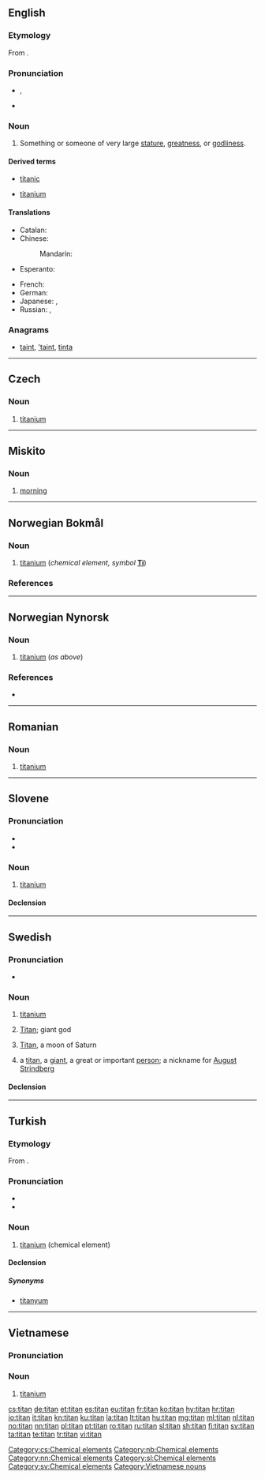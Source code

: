 {{also|Titan|Titán|titán}}
==English==

===Etymology===
From {{term|Titan}}.

===Pronunciation===
* {{enPR|tīʹtən}}, {{IPA|/ˈtaɪtən/|lang=en}}
* {{homophones|lang=en|tighten|Titan}}

===Noun===
{{en-noun}}

# Something or someone of very large [[stature]], [[greatness]], or [[godliness]].

====Derived terms====
{{rel-top|terms derived from ''titan (noun)''}}
* [[titanic]]
{{rel-mid}}
* [[titanium]]
{{rel-bottom}}

====Translations====
{{trans-top|something or someone large in stature, greatness or godliness}}
* Catalan: {{t|ca|tità|m}}
* Chinese:
*: Mandarin: {{t+|cmn|巨人|tr=jùrén|sc=Hani}}
* Esperanto: {{t+|eo|titano}}
{{trans-mid}}
* French: {{t+|fr|titan|m}}
* German: {{t+|de|Titan|m}}
* Japanese: {{t|ja|巨人|tr=きょじん, kyojin|sc=Jpan}}, {{t|ja|タイタン|tr=taitan|sc=Jpan}}
* Russian: {{t+|ru|тита́н|m|sc=Cyrl}}, {{t+|ru|исполи́н|m|sc=Cyrl}}
{{trans-bottom}}

===Anagrams===
* [[taint#English|taint]], [['taint#English|'taint]], [[tinta#English|tinta]]

----

==Czech==
{{elements|Ti|skandium|Ca|vanad|V|lang=cs}}

===Noun===
{{cs-noun|g=m}}

# [[titanium]]

[[Category:cs:Chemical elements]]

----

==Miskito==

===Noun===
{{head|miq|noun}}

# [[morning]]

----

==Norwegian Bokmål==
{{wikipedia|lang=no|titan (grunnstoff)}}

===Noun===
{{head|nb|noun|g=n|definite singular|titanet}} {{context|uncountable|lang=nb}}

# [[titanium]] (''chemical element, symbol'' '''[[Ti]]''')

===References===
{{R:The Bokmål Dictionary}}
[[Category:nb:Chemical elements]]

----
==Norwegian Nynorsk==
{{Wikipedia|lang=nn|grunnstoffet titan}}

===Noun===
{{head|nn|noun|g=n|definite singular|titanet}} {{context|uncountable|lang=nn}}

# [[titanium]] (''as above'')

===References===
* {{R:The Nynorsk Dictionary}}
[[Category:nn:Chemical elements]]

----

==Romanian==

===Noun===
{{head|ro|noun}}

# [[titanium]]

----

==Slovene==
{{elements|lang=sl|Ti|skándij|Sc|vanádij|V}}
===Pronunciation===
* {{IPA|lang=sl|/tiˈtáːn/}}
* {{sl-tonal|titȃn}}

===Noun===
{{sl-noun|titán|m-in|titána|-}}

# [[titanium]]

====Declension====
{{sl-decl-noun-m|titán|n=sg}}

[[Category:sl:Chemical elements]]

----

==Swedish==
{{wikipedia|lang=sv}}

===Pronunciation===
* {{IPA|/tɪˈtɑːn/|lang=sv}}

===Noun===
{{sv-noun|c|g2=n}}

# [[titanium]] {{g|n}}
# {{context|lang=sv|mythology}} [[Titan]]; giant god {{g|c}}
# {{context|lang=sv|astronomy}} [[Titan]], a moon of Saturn {{g|c}}
# a [[#English|titan]], a [[giant]], a great or important [[person]]; a nickname for [[w:August Strindberg|August Strindberg]] {{g|c}}

====Declension====
{{sv-noun-unc-irreg-n|2=titanet|definitions=1}}
{{sv-noun-reg-er|definitions=2, 3, 4}}

[[Category:sv:Chemical elements]]

----

==Turkish==
{{elements|Ti|skandiyum|Li|vanadyum|V|lang=tr}}

===Etymology===
From {{etyl|fr|tr}} {{term|titane|lang=fr}}.

===Pronunciation===
* {{IPA|[titán]|lang=tr}}
* {{hyphenation|ti|tan|lang=tr}}

===Noun===
{{head|tr|noun}}

# [[titanium]] (chemical element)

====Declension====
{{tr-noun-c|a|d}}

=====Synonyms=====
* [[titanyum]]

----

==Vietnamese==

===Pronunciation===
{{vi-pron}}

===Noun===
{{head|vi}}

# [[titanium]]

{{attention|vi}}

[[Category:Vietnamese nouns]]

[[cs:titan]]
[[de:titan]]
[[et:titan]]
[[es:titan]]
[[eu:titan]]
[[fr:titan]]
[[ko:titan]]
[[hy:titan]]
[[hr:titan]]
[[io:titan]]
[[it:titan]]
[[kn:titan]]
[[ku:titan]]
[[la:titan]]
[[lt:titan]]
[[hu:titan]]
[[mg:titan]]
[[ml:titan]]
[[nl:titan]]
[[no:titan]]
[[nn:titan]]
[[pl:titan]]
[[pt:titan]]
[[ro:titan]]
[[ru:titan]]
[[sl:titan]]
[[sh:titan]]
[[fi:titan]]
[[sv:titan]]
[[ta:titan]]
[[te:titan]]
[[tr:titan]]
[[vi:titan]]